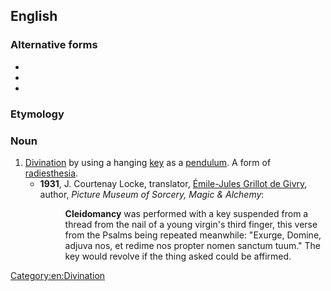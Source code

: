 ==English==

===Alternative forms===
* {{l|en|clidomancy}}
* {{l|en|chilomancy}}
* {{l|en|kleidomancy}}

===Etymology===
{{affix|en|cleido-|-mancy}}

===Noun===
{{en-noun|-}}

# [[divination|Divination]] by using a hanging [[key]] as a [[pendulum]]. A form of [[radiesthesia]].
#* '''1931''', J. Courtenay Locke, translator, [[w:Émile-Jules Grillot de Givry|Émile-Jules Grillot de Givry]], author, ''Picture Museum of Sorcery, Magic & Alchemy'':
#*: '''Cleidomancy''' was performed with a key suspended from a thread from the nail of a young virgin's third finger, this verse from the Psalms being repeated meanwhile: "Exurge, Domine, adjuva nos, et redime nos propter nomen sanctum tuum." The key would revolve if the thing asked could be affirmed.

[[Category:en:Divination]]